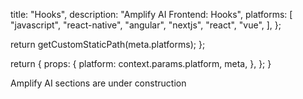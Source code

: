 
  title: "Hooks",
  description:
    "Amplify AI Frontend: Hooks",
  platforms: [
    "javascript",
    "react-native",
    "angular",
    "nextjs",
    "react",
    "vue",
  ],
};

  return getCustomStaticPath(meta.platforms);
};

  return {
    props: {
      platform: context.params.platform,
      meta,
    },
  };
}

<Callout warning>

Amplify AI sections are under construction

</Callout>
